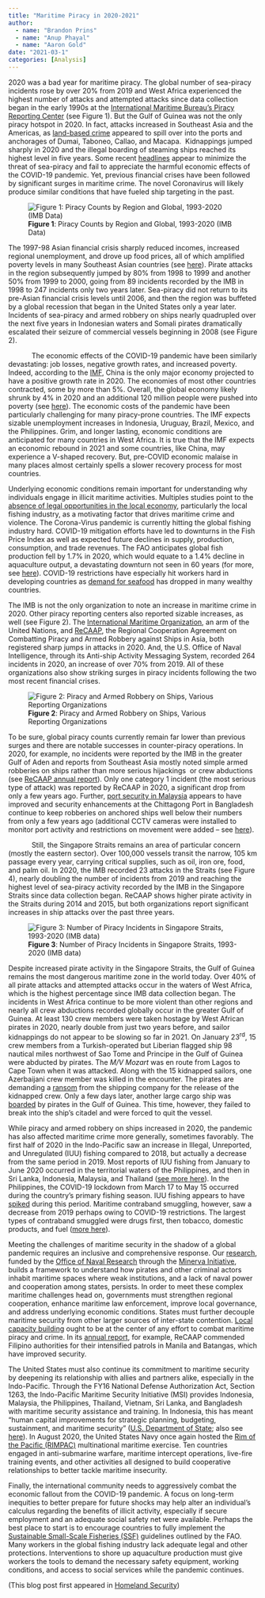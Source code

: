 ```yaml
---
title: "Maritime Piracy in 2020-2021"
author: 
  - name: "Brandon Prins"
  - name: "Anup Phayal"
  - name: "Aaron Gold"
date: "2021-03-1"
categories: [Analysis]
---
```


2020 was a bad year for maritime piracy. The global number of sea-piracy incidents rose by over 20% from 2019 and West Africa experienced the highest number of attacks and attempted attacks since data collection began in the early 1990s at the [International Maritime Bureau's Piracy Reporting Center](https://www.icc-ccs.org/piracy-reporting-centre) (see Figure 1). But the Gulf of Guinea was not the only piracy hotspot in 2020. In fact, attacks increased in Southeast Asia and the Americas, as [land-based crime](https://www.thejakartapost.com/news/2020/06/04/crime-in-indonesia-surges-in-late-may-police.html) appeared to spill over into the ports and anchorages of Dumai, Taboneo, Callao, and Macapa.  Kidnappings jumped sharply in 2020 and the illegal boarding of steaming ships reached its highest level in five years. Some recent [headlines](https://theconversation.com/attacks-at-sea-arent-all-linked-to-piracy-why-its-important-to-unpick-whats-what-153591) appear to minimize the threat of sea-piracy and fail to appreciate the harmful economic effects of the COVID-19 pandemic. Yet, previous financial crises have been followed by significant surges in maritime crime. The novel Coronavirus will likely produce similar conditions that have fueled ship targeting in the past.

![**Figure 1**: Piracy Counts by Region and Global, 1993-2020 (IMB Data)](figures/figure1.png){style= fig-align="center"}

The 1997-98 Asian financial crisis sharply reduced incomes, increased regional unemployment, and drove up food prices, all of which amplified poverty levels in many Southeast Asian countries (see [here](https://journals.sagepub.com/doi/pdf/10.1177/1468018109106886)). Pirate attacks in the region subsequently jumped by 80% from 1998 to 1999 and another 50% from 1999 to 2000, going from 89 incidents recorded by the IMB in 1998 to 247 incidents only two years later. Sea-piracy did not return to its pre-Asian financial crisis levels until 2006, and then the region was buffeted by a global recession that began in the United States only a year later. Incidents of sea-piracy and armed robbery on ships nearly quadrupled over the next five years in Indonesian waters and Somali pirates dramatically escalated their seizure of commercial vessels beginning in 2008 (see Figure 2).

            The economic effects of the COVID-19 pandemic have been similarly devastating: job losses, negative growth rates, and increased poverty. Indeed, according to the [IMF](https://www.imf.org/en/Publications/WEO/Issues/2020/09/30/world-economic-outlook-october-2020#Chapter%202:%20The%20Great%20Lockdown,%20Dissecting%20The%20Economic%20Effects), China is the only major economy projected to have a positive growth rate in 2020. The economies of most other countries contracted, some by more than 5%. Overall, the global economy likely shrunk by 4% in 2020 and an additional 120 million people were pushed into poverty (see [here](https://www.brookings.edu/blog/future-development/2020/10/21/the-impact-of-covid-19-on-global-extreme-poverty/)). The economic costs of the pandemic have been particularly challenging for many piracy-prone countries. The IMF expects sizable unemployment increases in Indonesia, Uruguay, Brazil, Mexico, and the Philippines. Grim, and longer lasting, economic conditions are anticipated for many countries in West Africa. It is true that the IMF expects an economic rebound in 2021 and some countries, like China, may experience a V-shaped recovery. But, pre-COVID economic malaise in many places almost certainly spells a slower recovery process for most countries.

Underlying economic conditions remain important for understanding why individuals engage in illicit maritime activities. Multiples studies point to the [absence of legal opportunities in the local economy](https://journals.sagepub.com/doi/abs/10.1177/0022002712453709?casa_token=7jzUkmC7z1MAAAAA:frsBAGmSiTCNBYlgMQlTa_9SKvJOWeLU1Agjco_8sxOKdnc9bdEpg6-IrHBfS87m-Qlt-lVNxw), particularly the local fishing industry, as a motivating factor that drives maritime crime and violence. The Corona-Virus pandemic is currently hitting the global fishing industry hard. COVID-19 mitigation efforts have led to downturns in the Fish Price Index as well as expected future declines in supply, production, consumption, and trade revenues. The FAO anticipates global fish production fell by 1.7% in 2020, which would equate to a 1.4% decline in aquaculture output, a devastating downturn not seen in 60 years (for more, see [here](http://www.fao.org/3/cb2823en/cb2823en.pdf)). COVID-19 restrictions have especially hit workers hard in developing countries as [demand for seafood](https://apnews.com/article/coronavirus-global-seafood-trade-maine-9f61277ba1ba3e01a062b341df6f90f2) has dropped in many wealthy countries.

The IMB is not the only organization to note an increase in maritime crime in 2020. Other piracy reporting centers also reported sizable increases, as well (see Figure 2). The [International Maritime Organization](https://gisis.imo.org/Public/Default.aspx/), an arm of the United Nations, and [ReCAAP](https://www.recaap.org/), the Regional Cooperation Agreement on Combatting Piracy and Armed Robbery against Ships in Asia, both registered sharp jumps in attacks in 2020. And, the U.S. Office of Naval Intelligence, through its Anti-ship Activity Messaging System, recorded 264 incidents in 2020, an increase of over 70% from 2019. All of these organizations also show striking surges in piracy incidents following the two most recent financial crises.

![**Figure 2**: Piracy and Armed Robbery on Ships, Various Reporting Organizations](figures/figure2.png){style= fig-align="center"}

To be sure, global piracy counts currently remain far lower than previous surges and there are notable successes in counter-piracy operations. In 2020, for example, no incidents were reported by the IMB in the greater Gulf of Aden and reports from Southeast Asia mostly noted simple armed robberies on ships rather than more serious hijackings  or crew abductions (see [ReCAAP annual report](https://www.recaap.org/resources/ck/files/reports/annual/ReCAAP%20ISC%20Annual%20Report%202020.pdf)). Only one category 1 incident (the most serious type of attack) was reported by ReCAAP in 2020, a significant drop from only a few years ago. Further, [port security in Malaysia](https://www.freemalaysiatoday.com/category/nation/2020/07/15/better-sea-security-with-upgraded-radar/) appears to have improved and security enhancements at the Chittagong Port in Bangladesh continue to keep robberies on anchored ships well below their numbers from only a few years ago (additional CCTV cameras were installed to monitor port activity and restrictions on movement were added -- see [here](https://tbsnews.net/bangladesh/infrastructure/208-more-cc-tv-cameras-be-put-chittagong-port-42767)).

            Still, the Singapore Straits remains an area of particular concern (mostly the eastern sector). Over 100,000 vessels transit the narrow, 105 km passage every year, carrying critical supplies, such as oil, iron ore, food, and palm oil. In 2020, the IMB recorded 23 attacks in the Straits (see Figure 4), nearly doubling the number of incidents from 2019 and reaching the highest level of sea-piracy activity recorded by the IMB in the Singapore Straits since data collection began. ReCAAP shows higher pirate activity in the Straits during 2014 and 2015, but both organizations report significant increases in ship attacks over the past three years.

![**Figure 3**: Number of Piracy Incidents in Singapore Straits, 1993-2020 (IMB data)](figures/figure3.png){style= fig-align="center"}

Despite increased pirate activity in the Singapore Straits, the Gulf of Guinea remains the most dangerous maritime zone in the world today. Over 40% of all pirate attacks and attempted attacks occur in the waters of West Africa, which is the highest percentage since IMB data collection began. The incidents in West Africa continue to be more violent than other regions and nearly all crew abductions recorded globally occur in the greater Gulf of Guinea. At least 130 crew members were taken hostage by West African pirates in 2020, nearly double from just two years before, and sailor kidnappings do not appear to be slowing so far in 2021. On January 23^rd^, 15 crew members from a Turkish-operated but Liberian flagged ship 98 nautical miles northwest of Sao Tome and Principe in the Gulf of Guinea were abducted by pirates. The *M/V Mozart* was en route from Lagos to Cape Town when it was attacked. Along with the 15 kidnapped sailors, one Azerbaijani crew member was killed in the encounter. The pirates are demanding a [ransom](https://www.dailysabah.com/turkey/pirates-who-kidnapped-turkish-seamen-off-nigeria-make-1st-contact/news) from the shipping company for the release of the kidnapped crew. Only a few days later, another large cargo ship was [boarded](https://gcaptain.com/eagle-bulk-ship-escapes-pirate-attack-in-gulf-of-guinea/) by pirates in the Gulf of Guinea. This time, however, they failed to break into the ship's citadel and were forced to quit the vessel.

While piracy and armed robbery on ships increased in 2020, the pandemic has also affected maritime crime more generally, sometimes favorably. The first half of 2020 in the Indo-Pacific saw an increase in Illegal, Unreported, and Unregulated (IUU) fishing compared to 2018, but actually a decrease from the same period in 2019. Most reports of IUU fishing from January to June 2020 occurred in the territorial waters of the Philippines, and then in Sri Lanka, Indonesia, Malaysia, and Thailand ([see more here](https://www.ifc.org.sg/ifc2web/app_pages/User/common/SharingPublications.cshtml)). In the Philippines, the COVID-19 lockdown from March 17 to May 15 occurred during the country's primary fishing season. IUU fishing appears to have [spiked](https://news.mongabay.com/2020/06/lockdown-allowed-illegal-fishing-to-spike-in-philippines-satellite-data-suggest/) during this period. Maritime contraband smuggling, however, saw a decrease from 2019 perhaps owing to COVID-19 restrictions. The largest types of contraband smuggled were drugs first, then tobacco, domestic products, and fuel ([more here](https://www.ifc.org.sg/ifc2web/app_pages/User/common/SharingPublications.cshtml)).

Meeting the challenges of maritime security in the shadow of a global pandemic requires an inclusive and comprehensive response. Our [research](https://brandonprins.weebly.com/indo-pacific-crime.html), funded by the [Office of Naval Research](https://www.onr.navy.mil/) through the [Minerva Initiative](https://minerva.defense.gov/Minerva-News/News_Display/Article/2469970/dod-awards-208m-in-grants-for-projects-to-support-research-in-social-and-behavi/), builds a framework to understand how pirates and other criminal actors inhabit maritime spaces where weak institutions, and a lack of naval power and cooperation among states, persists. In order to meet these complex maritime challenges head on, governments must strengthen regional cooperation, enhance maritime law enforcement, improve local governance, and address underlying economic conditions. States must further decouple maritime security from other larger sources of inter-state contention. [Local capacity building](https://www.maritime-executive.com/index.php/editorials/capacity-building-must-be-a-focus-as-sea-piracy-expands) ought to be at the center of any effort to combat maritime piracy and crime. In its [annual report](https://www.recaap.org/resources/ck/files/reports/annual/ReCAAP%20ISC%20Annual%20Report%202020%20v1(1).pdf), for example, ReCAAP commended Filipino authorities for their intensified patrols in Manila and Batangas, which have improved security.

The United States must also continue its commitment to maritime security by deepening its relationship with allies and partners alike, especially in the Indo-Pacific. Through the FY16 National Defense Authorization Act, Section 1263, the Indo-Pacific Maritime Security Initiative (MSI) provides Indonesia, Malaysia, the Philippines, Thailand, Vietnam, Sri Lanka, and Bangladesh with maritime security assistance and training. In Indonesia, this has meant "human capital improvements for strategic planning, budgeting, sustainment, and maritime security" ([U.S. Department of State](https://www.state.gov/u-s-security-cooperation-with-indonesia/); also see [here](https://id.usembassy.gov/our-relationship/policy-history/embassy-fact-sheets/fact-sheet-u-s-indonesia-maritime-cooperation/)). In August 2020, the United States Navy once again hosted the [Rim of the Pacific (RIMPAC)](https://www.cpf.navy.mil/rimpac/2020/rimpac-2020-electronic-press-kit.pdf) multinational maritime exercise. Ten countries engaged in anti-submarine warfare, maritime intercept operations, live-fire training events, and other activities all designed to build cooperative relationships to better tackle maritime insecurity.

Finally, the international community needs to aggressively combat the economic fallout from the COVID-19 pandemic. A focus on long-term inequities to better prepare for future shocks may help alter an individual's calculus regarding the benefits of illicit activity, especially if secure employment and an adequate social safety net were available. Perhaps the best place to start is to encourage countries to fully implement the [Sustainable Small-Scale Fisheries (SSF)](http://www.fao.org/3/i4356en/I4356EN.pdf) guidelines outlined by the FAO. Many workers in the global fishing industry lack adequate legal and other protections. Interventions to shore up aquaculture production must give workers the tools to demand the necessary safety equipment, working conditions, and access to social services while the pandemic continues.


(This blog post first appeared in [Homeland Security](https://www.hstoday.us/subject-matter-areas/transportation/how-history-predicts-covid-19s-impact-on-maritime-piracy-and-what-america-can-do-to-help/))
